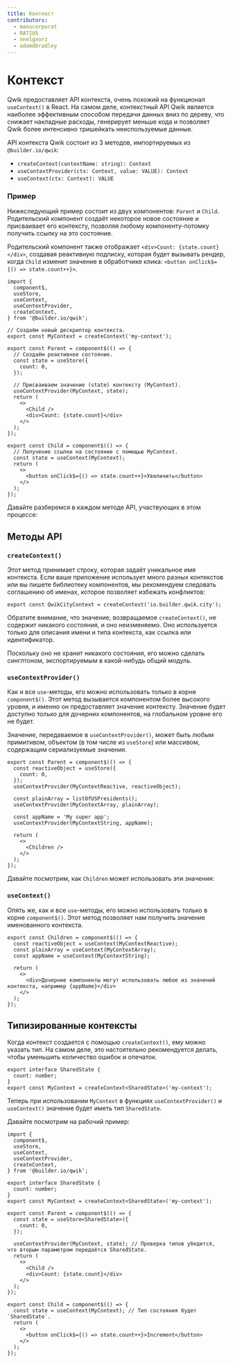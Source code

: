 ```yaml
---
title: Контекст
contributors:
  - manucorporat
  - RATIU5
  - nnelgxorz
  - adamdbradley
---
```


# Контекст

Qwik предоставляет API контекста, очень похожий на функционал `useContext()` в React. На самом деле, контекстный API Qwik является наиболее эффективным способом передачи данных вниз по дереву, что снижает накладные расходы, генерирует меньше кода и позволяет Qwik более интенсивно тришейкать неиспользуемые данные.

API контекста Qwik состоит из 3 методов, импортируемых из `@builder.io/qwik`:

- `createContext(contextName: string): Context`
- `useContextProvider(ctx: Context, value: VALUE): Context`
- `useContext(ctx: Context): VALUE`

### Пример

Нижеследующий пример состоит из двух компонентов: `Parent` и `Child`. Родительский компонент создаёт некоторое новое состояние и присваивает его контексту, позволяя любому компоненту-потомку получить ссылку на это состояние.

Родительский компонент также отображает `<div>Count: {state.count}</div>`, создавая реактивную подписку, которая будет вызывать рендер, когда `Child` изменит значение в обработчике клика: `<button onClick$={() => state.count++}>`.

```tsx
import {
  component$,
  useStore,
  useContext,
  useContextProvider,
  createContext,
} from '@builder.io/qwik';

// Создаём новый дескриптор контекста.
export const MyContext = createContext('my-context');

export const Parent = component$(() => {
  // Создаём реактивное состояние.
  const state = useStore({
    count: 0,
  });

  // Присваиваем значение (state) контексту (MyContext).
  useContextProvider(MyContext, state);
  return (
    <>
      <Child />
      <div>Count: {state.count}</div>
    </>
  );
});

export const Child = component$(() => {
  // Получение ссылки на состояние с помощью MyContext.
  const state = useContext(MyContext);
  return (
    <>
      <button onClick$={() => state.count++}>Увеличить</button>
    </>
  );
});
```

Давайте разберемся в каждом методе API, участвующих в этом процессе:

## Методы API

### `createContext()`

Этот метод принимает строку, которая задаёт уникальное имя контекста. Если ваше приложение использует много разных контекстов или вы пишете библиотеку компонентов, мы рекомендуем следовать соглашению об именах, которое позволяет избежать конфликтов:

```tsx
export const QwikCityContext = createContext('io.builder.qwik.city');
```

Обратите внимание, что значение, возвращаемое `createContext()`, не содержит никакого состояния, и оно неизменяемо. Оно используется только для описания имени и типа контекста, как ссылка или идентификатор.

Поскольку оно не хранит никакого состояния, его можно сделать синглтоном, экспортируемым в какой-нибудь общий модуль.

### `useContextProvider()`

Как и все `use`-методы, его можно использовать только в корне `component$()`. Этот метод вызывается компонентом более высокого уровня, и именно он предоставляет значение контексту. Значение будет доступно только для дочерних компонентов, на глобальном уровне его не будет.

Значение, передаваемое в `useContextProvider()`, может быть любым примитивом, объектом (в том числе из `useStore`) или массивом, содержащим сериализуемые значения.

```tsx
export const Parent = component$(() => {
  const reactiveObject = useStore({
    count: 0,
  });
  useContextProvider(MyContextReactive, reactiveObject);

  const plainArray = listOfUSPresidents();
  useContextProvider(MyContextArray, plainArray);

  const appName = 'My super app';
  useContextProvider(MyContextString, appName);

  return (
    <>
      <Children />
    </>
  );
});
```

Давайте посмотрим, как `Children` может использовать эти значения:

### `useContext()`

Опять же, как и все `use`-методы, его можно использовать только в корне `component$()`. Этот метод позволяет нам получить значение именованного контекста.

```tsx
export const Children = component$(() => {
  const reactiveObject = useContext(MyContextReactive);
  const plainArray = useContext(MyContextArray);
  const appName = useContext(MyContextString);

  return (
    <>
      <div>Дочерние компоненты могут использовать любое из значений контекста, например {appName}</div>
    </>
  );
});
```

## Типизированные контексты

Когда контекст создается с помощью `createContext()`, ему можно указать тип. На самом деле, это настоятельно рекомендуется делать, чтобы уменьшить количество ошибок и опечаток.

```tsx
export interface SharedState {
  count: number;
}
export const MyContext = createContext<SharedState>('my-context');
```

Теперь при использовании `MyContext` в функциях `useContextProvider()` и `useContext()` значение будет иметь тип `SharedState`.

Давайте посмотрим на рабочий пример:

```tsx
import {
  component$,
  useStore,
  useContext,
  useContextProvider,
  createContext,
} from '@builder.io/qwik';

export interface SharedState {
  count: number;
}
export const MyContext = createContext<SharedState>('my-context');

export const Parent = component$(() => {
  const state = useStore<SharedState>({
    count: 0,
  });

  useContextProvider(MyContext, state); // Проверка типов убедится, что вторым параметром передаётся SharedState.
  return (
    <>
      <Child />
      <div>Count: {state.count}</div>
    </>
  );
});

export const Child = component$(() => {
  const state = useContext(MyContext); // Тип состояния будет `SharedState`.
  return (
    <>
      <button onClick$={() => state.count++}>Increment</button>
    </>
  );
});
```
